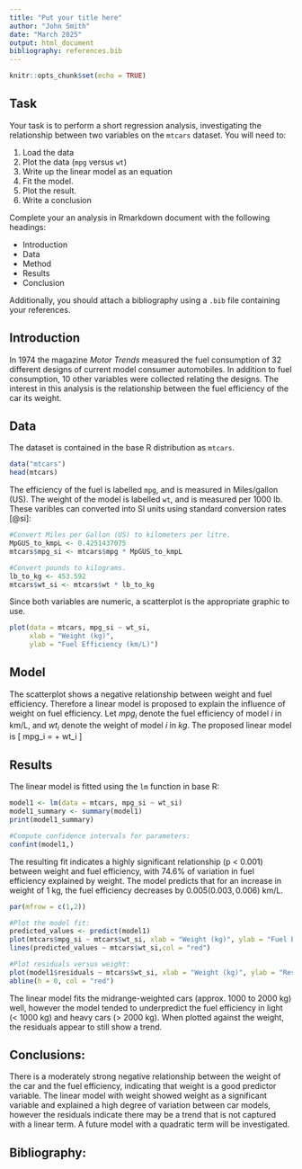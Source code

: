 ```yaml
---
title: "Put your title here"
author: "John Smith"
date: "March 2025"
output: html_document
bibliography: references.bib
---
```


```r
knitr::opts_chunk$set(echo = TRUE)
```

## Task
Your task is to perform a short regression analysis, investigating the relationship between two variables on the ``mtcars`` dataset. You will need to:

1. Load the data
2. Plot the data (``mpg`` versus ``wt``)
3. Write up the linear model as an equation
4. Fit the model.
5. Plot the result.
6. Write a conclusion

Complete your an analysis in Rmarkdown document with the following headings:

- Introduction
- Data
- Method
- Results
- Conclusion

Additionally, you should attach a bibliography using a ``.bib`` file containing your references.

## Introduction

In 1974 the magazine *Motor Trends* measured the fuel consumption of 32 different designs of current model consumer automobiles. In addition to fuel consumption, 10 other variables were collected relating the designs. The interest in this analysis is the relationship between the fuel efficiency of the car its weight.

## Data

The dataset is contained in the base R distribution as ``mtcars``.
```r
data("mtcars")
head(mtcars)
```
The efficiency of the fuel is labelled ``mpg``, and is measured in Miles/gallon (US). The weight of the model is labelled ``wt``, and is measured per 1000 lb. These varibles can converted into SI units using standard conversion rates [@si]:
```r
#Convert Miles per Gallon (US) to kilometers per litre.
MpGUS_to_kmpL <- 0.4251437075
mtcars$mpg_si <- mtcars$mpg * MpGUS_to_kmpL

#Convert pounds to kilograms.
lb_to_kg <- 453.592
mtcars$wt_si <- mtcars$wt * lb_to_kg
```
Since both variables are numeric, a scatterplot is the appropriate graphic to use.
```r
plot(data = mtcars, mpg_si ~ wt_si,
     xlab = "Weight (kg)",
     ylab = "Fuel Efficiency (km/L)")
```

## Model

The scatterplot shows a negative relationship between weight and fuel efficiency. Therefore a linear model is proposed to explain the influence of weight on fuel efficiency. Let $mpg_i$ denote the fuel efficiency of model $i$ in km/L, and $wt_i$ denote the weight of model $i$ in $kg$. The proposed linear model is
\[
mpg_i = \alpha + \beta wt_i
\]

## Results

The linear model is fitted using the ```lm``` function in base R:
```r
model1 <- lm(data = mtcars, mpg_si ~ wt_si)
model1_summary <- summary(model1)
print(model1_summary)

#Compute confidence intervals for parameters:
confint(model1,)
```
The resulting fit indicates a highly significant relationship (p < 0.001) between weight and fuel efficiency, with 74.6\% of variation in fuel efficiency explained by weight. The model predicts that for an increase in weight of 1 kg, the fuel efficiency decreases by $0.005 (0.003, 0.006)$ km/L.
```r
par(mfrow = c(1,2))

#Plot the model fit:
predicted_values <- predict(model1)
plot(mtcars$mpg_si ~ mtcars$wt_si, xlab = "Weight (kg)", ylab = "Fuel Efficiency (kg/L)")
lines(predicted_values ~ mtcars$wt_si,col = "red")

#Plot residuals versus weight:
plot(model1$residuals ~ mtcars$wt_si, xlab = "Weight (kg)", ylab = "Residual (kg/L)")
abline(h = 0, col = "red")
```
The linear model fits the midrange-weighted cars (approx. 1000 to 2000 kg) well, however the model tended to underpredict the fuel efficiency in light (< 1000 kg) and heavy cars (> 2000 kg). When plotted against the weight, the residuals appear to still show a trend.

## Conclusions:

There is a moderately strong negative relationship between the weight of the car and the fuel efficiency, indicating that weight is a good predictor variable. The linear model with weight showed weight as a significant variable and explained a high degree of variation between car models, however the residuals indicate there may be a trend that is not captured with a linear term. A future model with a quadratic term will be investigated.

## Bibliography:

